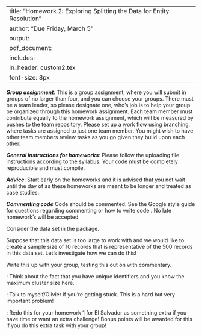 
---
title: "Homework 2: Exploring Splitting the Data for Entity Resolution"
author: "Due Friday, March 5"
output: 
     pdf_document:
      includes: 
          in_header: custom2.tex
font-size: 8px
---

***Group assignment***: This is a group assignment, where you will submit in groups of no larger than four, and you can choose your groups. There must be a team leader, so please designate one, who's job is to help your group be organized through this homework assignment. Each team member must contribute equally to the homework assignment, which will be measured by pushes to the team repository. Please set up a work flow using branching, where tasks are assigned to just one team member. You might wish to have other team members review tasks as you go given they build upon each other. 

***General instructions for homeworks***: Please follow the uploading file instructions according to the syllabus. Your code must be completely reproducible and must compile. 

***Advice***: Start early on the homeworks and it is advised that you not wait until the day of as these homeworks are meant to be longer and treated as case studies.

***Commenting code***
Code should be commented. See the Google style guide for questions regarding commenting or how to write 
code \url{https://google.github.io/styleguide/Rguide.xml}. No late homework's will be accepted.


\textbf{Total points on assignment: 5 (reproducibility) + 10 points for the assignment.}

Consider the \texttt{RLdata500} data set in the \texttt{RecordLinkage} package. 

Suppose that this data set is too large to work with and we would like to create a sample size of 10 records that is representative of the 500 records in this data set. Let's investigate how we can do this!

\begin{enumerate}
\item Start by doing simple exploratory data analysis of the data set. What do you find? 
\item What happens if you randomly sample 10 records from the original data set? Do this a few times and describe what happens? Is this representative of the original data set? Explain and be specific. 
\item Propose something that works better than random sampling and explain why this works better. 
\item Propose evaluation metrics, visualizations, etc. to support any of your claims. 
\end{enumerate}

Write this up with your group, testing this out on \texttt{RLdata500} with commentary. 

\textbf{Hint 1}: Think about the fact that you have unique identifiers and you know the maximum cluster size here. 

\textbf{Hint 2}: Talk to myself/Olivier if you're getting stuck. This is a hard but very important problem! 

\textbf{Suggestion}: Redo this for your homework 1 for El Salvador as something extra if you have time or want an extra challenge!  Bonus points will be awarded for this if you do this extra task with your group! 

